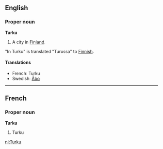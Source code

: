 ==English==
===Proper noun===
'''Turku'''

#A city in [[Finland]].

"In Turku" is translated "Turussa" to [[Finnish]].

====Translations====

*French: Turku
*Swedish: [[Åbo]]

----
==French==
===Proper noun===
'''Turku'''

#Turku

[[nl:Turku]]